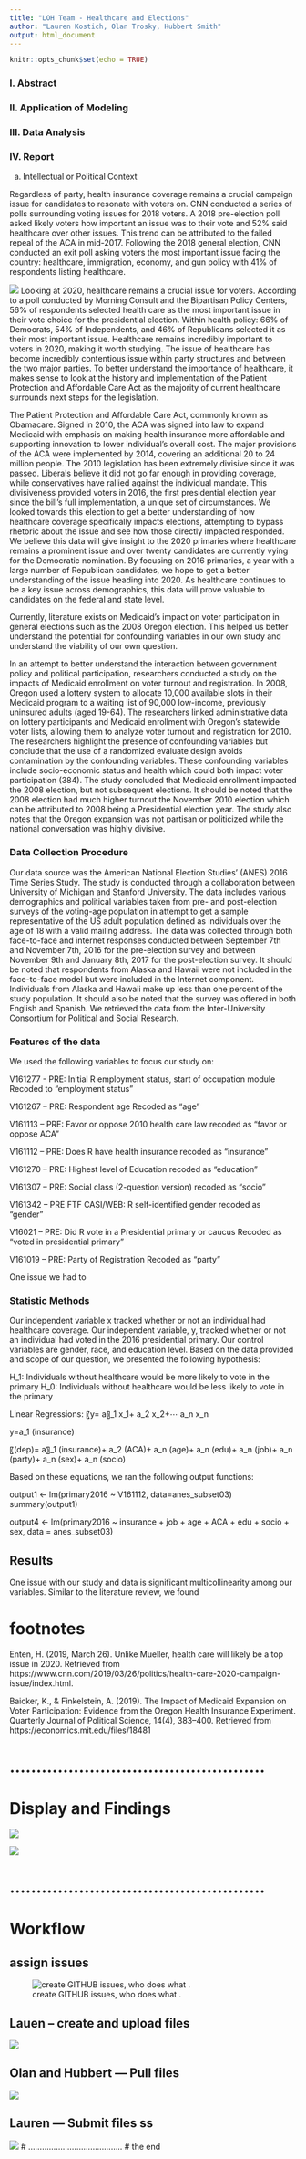 ```yaml
---
title: "LOH Team - Healthcare and Elections"
author: "Lauren Kostich, Olan Trosky, Hubbert Smith"
output: html_document
---
```


```r
knitr::opts_chunk$set(echo = TRUE)
```


### I.	Abstract
### II.	Application of Modeling
### III.	Data Analysis 
### IV.	Report

a.	Intellectual or Political Context

Regardless of party, health insurance coverage remains a crucial campaign issue for candidates to resonate with voters on. CNN conducted a series of polls surrounding voting issues for 2018 voters. A 2018 pre-election poll asked likely voters how important an issue was to their vote and 52% said healthcare over other issues. This trend can be attributed to the failed repeal of the ACA in mid-2017. Following the 2018 general election, CNN conducted an exit poll asking voters the most important issue facing the country: healthcare, immigration, economy, and gun policy with 41% of respondents listing healthcare. 
 

![ ](./cnn-election.png)
 Looking at 2020, healthcare remains a crucial issue for voters. According to a poll conducted by Morning Consult and the Bipartisan Policy Centers, 56% of respondents selected health care as the most important issue in their vote choice for the presidential election. Within health policy: 66% of Democrats, 54% of Independents, and 46% of Republicans selected it as their most important issue.  Healthcare remains incredibly important to voters in 2020, making it worth studying.  The issue of healthcare has become incredibly contentious issue within party structures and between the two major parties. To better understand the importance of healthcare, it makes sense to look at the history and implementation of the Patient Protection and Affordable Care Act as the majority of current healthcare surrounds next steps for the legislation. 

 The Patient Protection and Affordable Care Act, commonly known as Obamacare. Signed in 2010, the ACA was signed into law to expand Medicaid with emphasis on making health insurance more affordable and supporting innovation to lower individual’s overall cost. 
The major provisions of the ACA were implemented by 2014, covering an additional 20 to 24 million people. The 2010 legislation has been extremely divisive since it was passed. Liberals believe it did not go far enough in providing coverage, while conservatives have rallied against the individual mandate. This divisiveness provided voters in 2016, the first presidential election year since the bill’s full implementation, a unique set of circumstances. We looked towards this election to get a better understanding of how healthcare coverage specifically impacts elections, attempting to bypass rhetoric about the issue and see how those directly impacted responded. We believe this data will give insight to the 2020 primaries where healthcare remains a prominent issue and over twenty candidates are currently vying for the Democratic nomination. By focusing on 2016 primaries, a year with a large number of Republican candidates, we hope to get a better understanding of the issue heading into 2020. As healthcare continues to be a key issue across demographics, this data will prove valuable to candidates on the federal and state level. 


Currently, literature exists on Medicaid’s impact on voter participation in general elections such as the 2008 Oregon election. This helped us better understand the potential for confounding variables in our own study and understand the viability of our own question. 

In an attempt to better understand the interaction between government policy and political participation, researchers conducted a study on the impacts of Medicaid enrollment on voter turnout and registration. In 2008, Oregon used a lottery system to allocate 10,000 available slots in their Medicaid program to a waiting list of 90,000 low-income, previously uninsured adults (aged 19-64). The researchers linked administrative data on lottery participants and Medicaid enrollment with Oregon’s statewide voter lists, allowing them to analyze voter turnout and registration for 2010. The researchers highlight the presence of confounding variables but conclude that the use of a randomized evaluate design avoids contamination by the confounding variables. These confounding variables include socio-economic status and health which could both impact voter participation (384). The study concluded that Medicaid enrollment impacted the 2008 election, but not subsequent elections. It should be noted that the 2008 election had much higher turnout the November 2010 election which can be attributed to 2008 being a Presidential election year. The study also notes that the Oregon expansion was not partisan or politicized while the national conversation was highly divisive. 

### Data Collection Procedure 

Our data source was the American National Election Studies’ (ANES) 2016 Time Series Study.  The study is conducted through a collaboration between University of Michigan and Stanford University. The data includes various demographics and political variables taken from pre- and post-election surveys of the voting-age population in attempt to get a sample representative of the US adult population defined as individuals over the age of 18 with a valid mailing address. The data was collected through both face-to-face and internet responses conducted between September 7th and November 7th, 2016 for the pre-election survey and between November 9th and January 8th, 2017 for the post-election survey. It should be noted that respondents from Alaska and Hawaii were not included in the face-to-face model but were included in the Internet component. Individuals from Alaska and Hawaii make up less than one percent of the study population. It should also be noted that the survey was offered in both English and Spanish. We retrieved the data from the Inter-University Consortium for Political and Social Research. 

### Features of the data 
	
We used the following variables to focus our study on: 

V161277 - PRE: Initial R employment status, start of occupation module
Recoded to “employment status” 

V161267 – PRE: Respondent age 
Recoded as “age”

V161113 – PRE: Favor or oppose 2010 health care law 
recoded as “favor or oppose ACA”

V161112 – PRE: Does R have health insurance
recoded as “insurance”

V161270 – PRE: Highest level of Education
recoded as “education” 

V161307 – PRE: Social class (2-question version)
 recoded as “socio”

V161342 – PRE FTF CASI/WEB: R self-identified gender
recoded as “gender”

V16021 – PRE: Did R vote in a Presidential primary or caucus
Recoded as “voted in presidential primary” 

V161019 – PRE: Party of Registration
	Recoded as “party”

One issue we had to 

### Statistic Methods
Our independent variable x tracked whether or not an individual had healthcare coverage. Our independent variable, y, tracked whether or not an individual had voted in the 2016 presidential primary. Our control variables are gender, race, and education level. Based on the data provided and scope of our question, we presented the following hypothesis: 

H_1: Individuals without healthcare would be more likely to vote in the primary
H_0: Individuals without healthcare would be less likely to vote in the primary

Linear Regressions: 
〖y= a〗_1 x_1+ a_2 x_2+⋯ a_n x_n

y=a_1 (insurance)

〖(dep)= a〗_1 (insurance)+ a_2 (ACA)+ a_n (age)+ a_n (edu)+ a_n (job)+ a_n (party)+ a_n (sex)+ a_n (socio) 


Based on these equations, we ran the following output functions: 

output1 <- lm(primary2016 ~ V161112, data=anes_subset03)
summary(output1)

output4 <- lm(primary2016 ~ insurance + job + age + ACA + edu + socio + sex, data = anes_subset03)

## Results 

One issue with our study and data is significant multicollinearity among our variables. Similar to the literature review, we found 



# footnotes

  Enten, H. (2019, March 26). Unlike Mueller, health care will likely be a top issue in 2020. Retrieved from https://www.cnn.com/2019/03/26/politics/health-care-2020-campaign-issue/index.html.
  
  Baicker, K., & Finkelstein, A. (2019). The Impact of Medicaid Expansion on Voter Participation: Evidence from the Oregon Health Insurance Experiment. Quarterly Journal of Political Science, 14(4), 383–400. Retrieved from https://economics.mit.edu/files/18481

# ................................................
# Display and Findings
![ ](./people_v_sex.png)


![ ](./people_v_age.png)


# ................................................
# Workflow
## assign issues
![create GITHUB issues, who does what .](./issues1.PNG)

## Lauen -- create and upload files
![ ](./submit1.png)

## Olan and Hubbert --- Pull files
![ ](./pull1.png)

## Lauren --- Submit files  ss
![ ](./submit4.png)
# .........................................
# the end